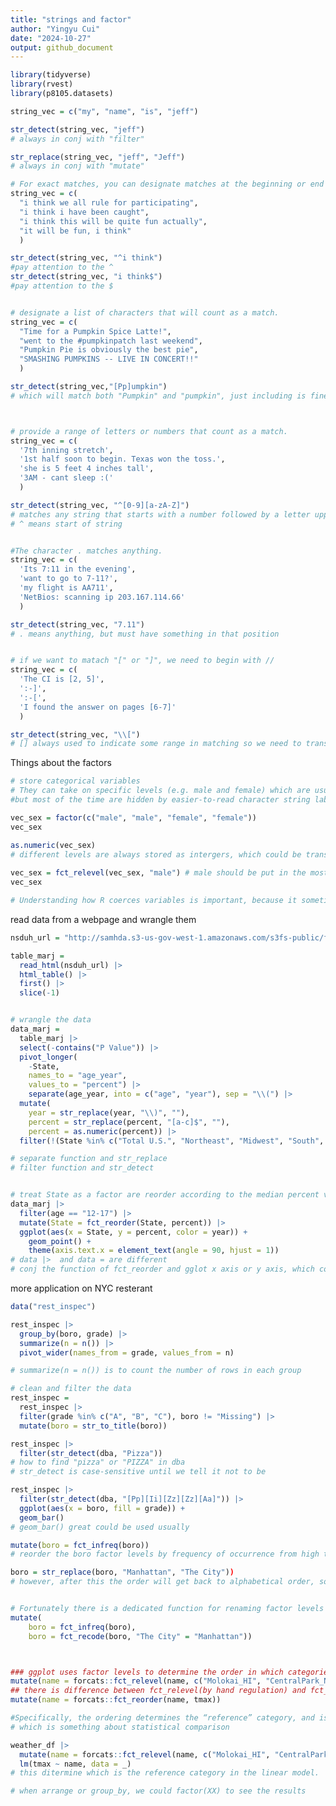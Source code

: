```yaml
---
title: "strings and factor"
author: "Yingyu Cui"
date: "2024-10-27"
output: github_document
---
```


```r
library(tidyverse)
library(rvest)
library(p8105.datasets)
```

```r
string_vec = c("my", "name", "is", "jeff")

str_detect(string_vec, "jeff")
# always in conj with "filter"

str_replace(string_vec, "jeff", "Jeff")
# always in conj with "mutate"

# For exact matches, you can designate matches at the beginning or end of a line.
string_vec = c(
  "i think we all rule for participating",
  "i think i have been caught",
  "i think this will be quite fun actually",
  "it will be fun, i think"
  )

str_detect(string_vec, "^i think")
#pay attention to the ^
str_detect(string_vec, "i think$")
#pay attention to the $


# designate a list of characters that will count as a match.
string_vec = c(
  "Time for a Pumpkin Spice Latte!",
  "went to the #pumpkinpatch last weekend",
  "Pumpkin Pie is obviously the best pie",
  "SMASHING PUMPKINS -- LIVE IN CONCERT!!"
  )

str_detect(string_vec,"[Pp]umpkin")
# which will match both "Pumpkin" and "pumpkin", just including is fine



# provide a range of letters or numbers that count as a match.
string_vec = c(
  '7th inning stretch',
  '1st half soon to begin. Texas won the toss.',
  'she is 5 feet 4 inches tall',
  '3AM - cant sleep :('
  )

str_detect(string_vec, "^[0-9][a-zA-Z]")
# matches any string that starts with a number followed by a letter upper  and lower case
# ^ means start of string


#The character . matches anything.
string_vec = c(
  'Its 7:11 in the evening',
  'want to go to 7-11?',
  'my flight is AA711',
  'NetBios: scanning ip 203.167.114.66'
  )

str_detect(string_vec, "7.11")
# . means anything, but must have something in that position


# if we want to matach "[" or "]", we need to begin with //
string_vec = c(
  'The CI is [2, 5]',
  ':-]',
  ':-[',
  'I found the answer on pages [6-7]'
  )

str_detect(string_vec, "\\[")
# [] always used to indicate some range in matching so we need to transfer them into "//["
```
Things about the factors
```r
# store categorical variables 
# They can take on specific levels (e.g. male and female) which are usually presented as characters but are, in fact, stored by R as integers. 
#but most of the time are hidden by easier-to-read character string labels

vec_sex = factor(c("male", "male", "female", "female"))
vec_sex

as.numeric(vec_sex)
# different levels are always stored as intergers, which could be transferred as number.
 
vec_sex = fct_relevel(vec_sex, "male") # male should be put in the most front place
vec_sex

# Understanding how R coerces variables is important, because it sometimes happens unintentionally and can break your code or impact your analyses.

```

read data from a webpage and wrangle them 
```r
nsduh_url = "http://samhda.s3-us-gov-west-1.amazonaws.com/s3fs-public/field-uploads/2k15StateFiles/NSDUHsaeShortTermCHG2015.htm"

table_marj = 
  read_html(nsduh_url) |> 
  html_table() |> 
  first() |>
  slice(-1)


# wrangle the data
data_marj = 
  table_marj |>
  select(-contains("P Value")) |>
  pivot_longer(
    -State,
    names_to = "age_year", 
    values_to = "percent") |> 
    separate(age_year, into = c("age", "year"), sep = "\\(") |> 
  mutate(
    year = str_replace(year, "\\)", ""),
    percent = str_replace(percent, "[a-c]$", ""),
    percent = as.numeric(percent)) |>
  filter(!(State %in% c("Total U.S.", "Northeast", "Midwest", "South", "West")))

# separate function and str_replace
# filter function and str_detect


# treat State as a factor are reorder according to the median percent value.
data_marj |>
  filter(age == "12-17") |> 
  mutate(State = fct_reorder(State, percent)) |> 
  ggplot(aes(x = State, y = percent, color = year)) + 
    geom_point() + 
    theme(axis.text.x = element_text(angle = 90, hjust = 1))
# data |>  and data = are different
# conj the function of fct_reorder and gglot x axis or y axis, which could put some factors in order on axis in plot

```
more application on NYC resterant
```r
data("rest_inspec")

rest_inspec |> 
  group_by(boro, grade) |> 
  summarize(n = n()) |> 
  pivot_wider(names_from = grade, values_from = n)

# summarize(n = n()) is to count the number of rows in each group

# clean and filter the data
rest_inspec =
  rest_inspec |>
  filter(grade %in% c("A", "B", "C"), boro != "Missing") |> 
  mutate(boro = str_to_title(boro))

rest_inspec |> 
  filter(str_detect(dba, "Pizza"))
# how to find "pizza" or "PIZZA" in dba
# str_detect is case-sensitive until we tell it not to be

rest_inspec |> 
  filter(str_detect(dba, "[Pp][Ii][Zz][Zz][Aa]")) |> 
  ggplot(aes(x = boro, fill = grade)) + 
  geom_bar()
# geom_bar() great could be used usually

mutate(boro = fct_infreq(boro))
# reorder the boro factor levels by frequency of occurrence from high to low, which is a easy way rather than reorder

boro = str_replace(boro, "Manhattan", "The City"))
# however, after this the order will get back to alphabetical order, so we need to reorder again.


# Fortunately there is a dedicated function for renaming factor levels without changing the original sequence but change the name.
mutate(
    boro = fct_infreq(boro),
    boro = fct_recode(boro, "The City" = "Manhattan"))



### ggplot uses factor levels to determine the order in which categories appear.
mutate(name = forcats::fct_relevel(name, c("Molokai_HI", "CentralPark_NY", "Waterhole_WA"))) 
## there is difference between fct_relevel(by hand regulation) and fct_reorder(according to the value)
mutate(name = forcats::fct_reorder(name, tmax)) 

#Specifically, the ordering determines the “reference” category, and is something that can be adjusted as needed.
# which is something about statistical comparison

weather_df |>
  mutate(name = forcats::fct_relevel(name, c("Molokai_HI", "CentralPark_NY", "Waterhole_WA"))) |> 
  lm(tmax ~ name, data = _)
# this ditermine which is the reference category in the linear model.

# when arrange or group_by, we could factor(XX) to see the results

```





